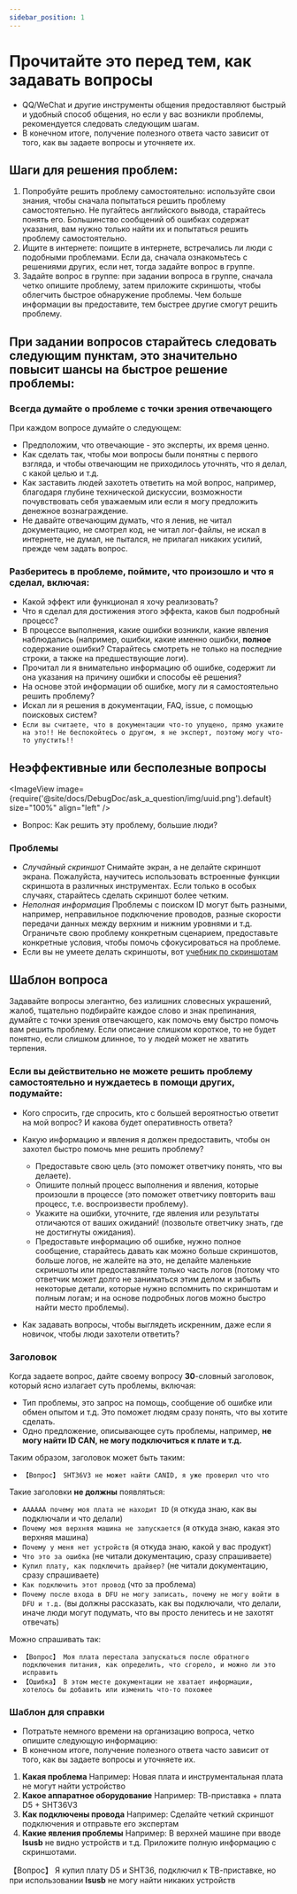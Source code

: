 ```yaml
---
sidebar_position: 1
---
```




# Прочитайте это перед тем, как задавать вопросы

  * QQ/WeChat и другие инструменты общения предоставляют быстрый и удобный способ общения, но если у вас возникли проблемы, рекомендуется следовать следующим шагам.
  * В конечном итоге, получение полезного ответа часто зависит от того, как вы задаете вопросы и уточняете их.

## Шаги для решения проблем:

  1. Попробуйте решить проблему самостоятельно: используйте свои знания, чтобы сначала попытаться решить проблему самостоятельно. Не пугайтесь английского вывода, старайтесь понять его. Большинство сообщений об ошибках содержат указания, вам нужно только найти их и попытаться решить проблему самостоятельно.
  2. Ищите в интернете: поищите в интернете, встречались ли люди с подобными проблемами. Если да, сначала ознакомьтесь с решениями других, если нет, тогда задайте вопрос в группе.
  3. Задайте вопрос в группе: при задании вопроса в группе, сначала четко опишите проблему, затем приложите скриншоты, чтобы облегчить быстрое обнаружение проблемы. Чем больше информации вы предоставите, тем быстрее другие смогут решить проблему.

## При задании вопросов старайтесь следовать следующим пунктам, это значительно повысит шансы на быстрое решение проблемы:

### Всегда думайте о проблеме с точки зрения отвечающего

  При каждом вопросе думайте о следующем:
  * Предположим, что отвечающие - это эксперты, их время ценно.
  * Как сделать так, чтобы мои вопросы были понятны с первого взгляда, и чтобы отвечающим не приходилось уточнять, что я делал, с какой целью и т.д.
  * Как заставить людей захотеть ответить на мой вопрос, например, благодаря глубине технической дискуссии, возможности почувствовать себя уважаемым или если я могу предложить денежное вознаграждение.
  * Не давайте отвечающим думать, что я ленив, не читал документацию, не смотрел код, не читал лог-файлы, не искал в интернете, не думал, не пытался, не прилагал никаких усилий, прежде чем задать вопрос.

### Разберитесь в проблеме, поймите, что произошло и что я сделал, включая:

  * Какой эффект или функционал я хочу реализовать?
  * Что я сделал для достижения этого эффекта, каков был подробный процесс?
  * В процессе выполнения, какие ошибки возникли, какие явления наблюдались (например, ошибки, какие именно ошибки, **полное** содержание ошибки? Старайтесь смотреть не только на последние строки, а также на предшествующие логи).
  * Прочитал ли я внимательно информацию об ошибке, содержит ли она указания на причину ошибки и способы её решения?
  * На основе этой информации об ошибке, могу ли я самостоятельно решить проблему?
  * Искал ли я решения в документации, FAQ, issue, с помощью поисковых систем?
  * `Если вы считаете, что в документации что-то упущено, прямо укажите на это!! Не беспокойтесь о другом, я не эксперт, поэтому могу что-то упустить!!`

## Неэффективные или бесполезные вопросы

  <ImageView image={require('@site/docs/DebugDoc/ask_a_question/img/uuid.png').default} size="100%" align="left" />
  * Вопрос: Как решить эту проблему, большие люди?

### Проблемы

  * *Случайный скриншот* Снимайте экран, а не делайте скриншот экрана. Пожалуйста, научитесь использовать встроенные функции скриншота в различных инструментах. Если только в особых случаях, старайтесь сделать скриншот более четким.
  * *Неполная информация* Проблемы с поиском ID могут быть разными, например, неправильное подключение проводов, разные скорости передачи данных между верхним и нижним уровнями и т.д. Ограничьте свою проблему конкретным сценарием, предоставьте конкретные условия, чтобы помочь сфокусироваться на проблеме.
  * Если вы не умеете делать скриншоты, вот [учебник по скриншотам](https://www.bilibili.com/video/BV1LB4y1t7jy/?spm_id_from=333.337.search-card.all.click&vd_source=36affb37d7228751cd1fcbbda487dfdf)
## Шаблон вопроса

Задавайте вопросы элегантно, без излишних словесных украшений, жалоб, тщательно подбирайте каждое слово и знак препинания, думайте с точки зрения отвечающего, как помочь ему быстро помочь вам решить проблему. Если описание слишком короткое, то не будет понятно, если слишком длинное, то у людей может не хватить терпения.

### Если вы действительно не можете решить проблему самостоятельно и нуждаетесь в помощи других, подумайте:

  * Кого спросить, где спросить, кто с большей вероятностью ответит на мой вопрос? И какова будет оперативность ответа?

  * Какую информацию и явления я должен предоставить, чтобы он захотел быстро помочь мне решить проблему?
    * Предоставьте свою цель (это поможет ответчику понять, что вы делаете).
    * Опишите полный процесс выполнения и явления, которые произошли в процессе (это поможет ответчику повторить ваш процесс, т.е. воспроизвести проблему).
    * Укажите на ошибки, уточните, где явления или результаты отличаются от ваших ожиданий! (позвольте ответчику знать, где не достигнуты ожидания).
    * Предоставьте информацию об ошибке, нужно полное сообщение, старайтесь давать как можно больше скриншотов, больше логов, не жалейте на это, не делайте маленькие скриншоты или предоставляйте только часть логов (потому что ответчик может долго не заниматься этим делом и забыть некоторые детали, которые нужно вспомнить по скриншотам и полным логам; и на основе подробных логов можно быстро найти место проблемы).

  * Как задавать вопросы, чтобы выглядеть искренним, даже если я новичок, чтобы люди захотели ответить?

### Заголовок

  Когда задаете вопрос, дайте своему вопросу **30**-словный заголовок, который ясно излагает суть проблемы, включая:
  * Тип проблемы, это запрос на помощь, сообщение об ошибке или обмен опытом и т.д. Это поможет людям сразу понять, что вы хотите сделать.
  * Одно предложение, описывающее суть проблемы, например, **не могу найти ID CAN, не могу подключиться к плате и т.д.**

  Таким образом, заголовок может быть таким:
  * `【Вопрос】 SHT36V3 не может найти CANID, я уже проверил что что`

  Такие заголовки **не должны** появляться:
  * `АААААА почему моя плата не находит ID` (я откуда знаю, как вы подключали и что делали)
  * `Почему моя верхняя машина не запускается` (я откуда знаю, какая это верхняя машина)
  * `Почему у меня нет устройств` (я откуда знаю, какой у вас продукт)
  * `Что это за ошибка` (не читали документацию, сразу спрашиваете)
  * `Купил плату, как подключить драйвер?` (не читали документацию, сразу спрашиваете)
  * `Как подключить этот провод` (что за проблема)
  * `Почему после входа в DFU не могу записать, почему не могу войти в DFU и т.д.` (вы должны рассказать, как вы подключали, что делали, иначе люди могут подумать, что вы просто ленитесь и не захотят отвечать)

  Можно спрашивать так:
  * `【Вопрос】 Моя плата перестала запускаться после обратного подключения питания, как определить, что сгорело, и можно ли это исправить`
  * `【Ошибка】 В этом месте документации не хватает информации, хотелось бы добавить или изменить что-то похожее`

### Шаблон для справки

  * Потратьте немного времени на организацию вопроса, четко опишите следующую информацию:
  * В конечном итоге, получение полезного ответа часто зависит от того, как вы задаете вопросы и уточняете их.

  1. **Какая проблема** Например: Новая плата и инструментальная плата не могут найти устройство
  2. **Какое аппаратное оборудование** Например: ТВ-приставка + плата D5 + SHT36V3
  3. **Как подключены провода** Например: Сделайте четкий скриншот подключения и отправьте его экспертам
  4. **Какие явления проблемы** Например: В верхней машине при вводе **lsusb** не видно устройств и т.д. Приложите полную информацию с скриншотами.

  【Вопрос】 Я купил плату D5 и SHT36, подключил к ТВ-приставке, но при использовании **lsusb** не могу найти никаких устройств